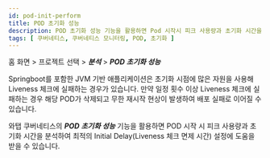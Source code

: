 ```yaml
---
id: pod-init-perform
title: POD 초기화 성능
description: POD 초기화 성능 기능을 활용하면 Pod 시작시 피크 사용량과 초기화 시간을 분석하여 최적의 Initial Delay 설정에 도움을 받을 수 있습니다.
tags: [ 쿠버네티스, 쿠버네티스 모니터링, POD, 초기화 ]
---
```


홈 화면 > 프로젝트 선택 > ***분석*** > ***POD 초기화 성능***

Springboot를 포함한 JVM 기반 애플리케이션은 초기화 시점에 많은 자원을 사용해 Liveness 체크에 실패하는 경우가 있습니다. 만약 일정 횟수 이상 Liveness 체크에 실패하는 경우 해당 POD가 삭제되고 무한 재시작 현상이 발생하여 배포 실패로 이어질 수 있습니다.

와탭 쿠버네티스의 ***POD 초기화 성능*** 기능을 활용하면 POD 시작 시 피크 사용량과 초기화 시간을 분석하여 최적의 Initial Delay(Liveness 체크 면제 시간) 설정에 도움을 받을 수 있습니다.

<ImgLang img='k8s-pod-init-perform.png' desc='POD 초기화 성능' />